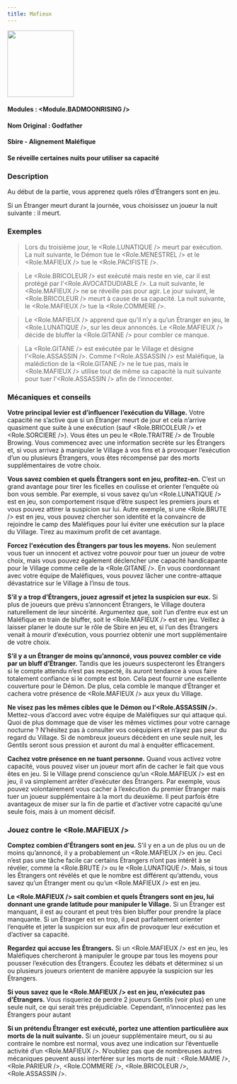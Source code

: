 ```yaml
---
title: Mafieux
---
```



<img src='/img/blood-on-the-clocktower/roles/mafieux.png' height='150' />

#### Modules : <Module.BADMOONRISING />
#### Nom Original : Godfather
#### Sbire - Alignement Maléfique
#### Se réveille certaines nuits pour utiliser sa capacité

### Description

Au début de la partie, vous apprenez quels rôles d’Étrangers sont en jeu.

Si un Étranger meurt durant la journée, vous choisissez un joueur la nuit suivante : il meurt.

### Exemples

> Lors du troisième jour, le <Role.LUNATIQUE /> meurt par exécution. La nuit suivante, le Démon tue le <Role.MENESTREL /> et le <Role.MAFIEUX /> tue le <Role.PACIFISTE />.

> Le <Role.BRICOLEUR /> est exécuté mais reste en vie, car il est protégé par l’<Role.AVOCATDUDIABLE />. La nuit suivante, le <Role.MAFIEUX /> ne se réveille pas pour agir. Le jour suivant, le <Role.BRICOLEUR /> meurt à cause de sa capacité. La nuit suivante, le <Role.MAFIEUX /> tue la <Role.COMMERE />.

> Le <Role.MAFIEUX /> apprend que qu’il n’y a qu’un Étranger en jeu, le <Role.LUNATIQUE />, sur les deux annoncés. Le <Role.MAFIEUX /> décide de bluffer la <Role.GITANE /> pour combler ce manque.

> La <Role.GITANE /> est exécutée par le Village et désigne l’<Role.ASSASSIN />. Comme l’<Role.ASSASSIN /> est Maléfique, la malédiction de la <Role.GITANE /> ne le tue pas, mais le <Role.MAFIEUX /> utilise tout de même sa capacité la nuit suivante pour tuer l’<Role.ASSASSIN /> afin de l’innocenter.

### Mécaniques et conseils

**Votre principal levier est d’influencer l’exécution du Village.** Votre capacité ne s’active que si un Étranger meurt de jour et cela n’arrive quasiment que suite à une exécution (sauf <Role.BRICOLEUR /> et <Role.SORCIERE />). Vous êtes un peu le <Role.TRAITRE /> de Trouble Browing. Vous commencez avec une information secrète sur les Étrangers et, si vous arrivez à manipuler le Village à vos fins et à provoquer l’exécution d’un ou plusieurs Étrangers, vous êtes récompensé par des morts supplémentaires de votre choix.

**Vous savez combien et quels Étrangers sont en jeu, profitez-en.** C’est un grand avantage pour tirer les ficelles en coulisse et orienter l’enquête où bon vous semble. Par exemple, si vous savez qu’un <Role.LUNATIQUE /> est en jeu, son comportement risque d’être suspect les premiers jours et vous pouvez attirer la suspicion sur lui. Autre exemple, si une <Role.BRUTE /> est en jeu, vous pouvez chercher son identité et la convaincre de rejoindre le camp des Maléfiques pour lui éviter une exécution sur la place du Village. Tirez au maximum profit de cet avantage.

**Forcez l'exécution des Étrangers par tous les moyens.** Non seulement vous tuer un innocent et activez votre pouvoir pour tuer un joueur de votre choix, mais vous pouvez également déclencher une capacité handicapante pour le Village comme celle de la <Role.GITANE />. En vous coordonnant avec votre équipe de Maléfiques, vous pouvez lâcher une contre-attaque dévastatrice sur le Village à l’insu de tous.

**S’il y a trop d’Étrangers, jouez agressif et jetez la suspicion sur eux.** Si plus de joueurs que prévu s’annoncent Étrangers, le Village doutera naturellement de leur sincérité. Argumentez que, soit l’un d’entre eux est un Maléfique en train de bluffer, soit le <Role.MAFIEUX /> est en jeu. Veillez à laisser planer le doute sur le rôle de Sbire en jeu et, si l’un des Étrangers venait à mourir d’exécution, vous pourriez obtenir une mort supplémentaire de votre choix.

**S’il y a un Étranger de moins qu’annoncé, vous pouvez combler ce vide par un bluff d’Étranger.** Tandis que les joueurs suspecteront les Étrangers si le compte attendu n’est pas respecté, ils auront tendance à vous faire totalement confiance si le compte est bon. Cela peut fournir une excellente couverture pour le Démon. De plus, cela comble le manque d’Étranger et cachera votre présence de <Role.MAFIEUX /> aux yeux du Village.

**Ne visez pas les mêmes cibles que le Démon ou l’<Role.ASSASSIN />.** Mettez-vous d’accord avec votre équipe de Maléfiques sur qui attaque qui. Quoi de plus dommage que de viser les mêmes victimes pour votre carnage nocturne ? N’hésitez pas à consulter vos coéquipiers et n’ayez pas peur du regard du Village. Si de nombreux joueurs décèdent en une seule nuit, les Gentils seront sous pression et auront du mal à enquêter efficacement.

**Cachez votre présence en ne tuant personne.** Quand vous activez votre capacité, vous pouvez viser un joueur mort afin de cacher le fait que vous êtes en jeu. Si le Village prend conscience qu’un <Role.MAFIEUX /> est en jeu, il va simplement arrêter d’exécuter des Étrangers. Par exemple, vous pouvez volontairement vous cacher à l’exécution du premier Étranger mais tuer un joueur supplémentaire à la mort du deuxième. Il peut parfois être avantageux de miser sur la fin de partie et d’activer votre capacité qu’une seule fois, mais à un moment décisif.

### Jouez contre le <Role.MAFIEUX />

**Comptez combien d'Étrangers sont en jeu.** S’il y en a un de plus ou un de moins qu’annoncé, il y a probablement un <Role.MAFIEUX /> en jeu. Ceci n’est pas une tâche facile car certains Étrangers n’ont pas intérêt à se révéler, comme la <Role.BRUTE /> ou le <Role.LUNATIQUE />. Mais, si tous les Étrangers ont révélés et que le nombre est différent qu’attendu, vous savez qu’un Étranger ment ou qu’un <Role.MAFIEUX /> est en jeu.

**Le <Role.MAFIEUX /> sait combien et quels Étrangers sont en jeu, lui donnant une grande latitude pour manipuler le Village.** Si un Étranger est manquant, il est au courant et peut très bien bluffer pour prendre la place manquante. Si un Étranger est en trop, il peut parfaitement orienter l’enquête et jeter la suspicion sur eux afin de provoquer leur exécution et d’activer sa capacité.

**Regardez qui accuse les Étrangers.** Si un <Role.MAFIEUX /> est en jeu, les Maléfiques chercheront à manipuler le groupe par tous les moyens pour pousser l’exécution des Étrangers. Écoutez les débats et déterminez si un ou plusieurs joueurs orientent de manière appuyée la suspicion sur les Étrangers.

**Si vous savez que le <Role.MAFIEUX /> est en jeu, n’exécutez pas d’Étrangers.** Vous risqueriez de perdre 2 joueurs Gentils (voir plus) en une seule nuit, ce qui serait très préjudiciable. Cependant, n’innocentez pas les Étrangers pour autant 

**Si un prétendu Étranger est exécuté, portez une attention particulière aux morts de la nuit suivante.** Si un joueur supplémentaire meurt, ou si au contraire le nombre est normal, vous avez une indication sur l’éventuelle activité d’un <Role.MAFIEUX />. N’oubliez pas que de nombreuses autres mécaniques peuvent aussi interférer sur les morts de nuit : <Role.MAMIE />, <Role.PARIEUR />, <Role.COMMERE />, <Role.BRICOLEUR />, <Role.ASSASSIN />.
